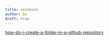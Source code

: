 ```yaml
---
title: notebook
author: bo
draft: true
---
```


[how-do-i-create-a-folder-in-a-github-repository](https://stackoverflow.com/questions/12258399/how-do-i-create-a-folder-in-a-github-repository)
